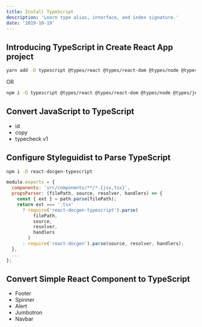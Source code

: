 ```yaml
---
title: Install TypeScript
description: 'Learn type alias, interface, and index signature.'
date: '2019-10-19'
---
```


## Introducing TypeScript in Create React App project

```bash
yarn add -D typescript @types/react @types/react-dom @types/node @types/jest
```

OR

```bash
npm i -D typescript @types/react @types/react-dom @types/node @types/jest
```

## Convert JavaScript to TypeScript

- id
- copy
- typecheck v1

## Configure Styleguidist to Parse TypeScript

```bash
npm i -D react-docgen-typescript
```

```js fileName=styleguide.config.js
module.exports = {
  components: 'src/components/**/*.{jsx,tsx}',
  propsParser: (filePath, source, resolver, handlers) => {
    const { ext } = path.parse(filePath);
    return ext === '.tsx'
      ? require('react-docgen-typescript').parse(
          filePath,
          source,
          resolver,
          handlers
        )
      : require('react-docgen').parse(source, resolver, handlers);
  },
  ...
};
```

## Convert Simple React Component to TypeScript

- Footer
- Spinner
- Alert
- Jumbotron
- Navbar
